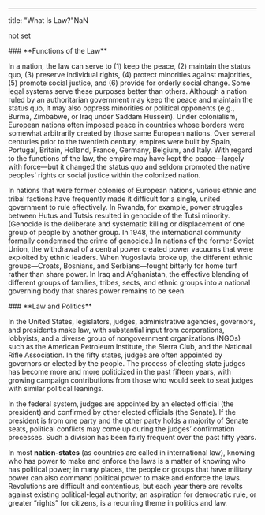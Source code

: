 ---
title: "What Is Law?"NaN<div className="content-chunk" data-subsection-id = "null">
not set
</div>
<div className="content-chunk" data-subsection-id = "Functions-of-the-Law-10t">
### **Functions of the Law**

In a nation, the law can serve to (1) keep the peace, (2) maintain the status quo, (3) preserve individual rights, (4) protect minorities against majorities, (5) promote social justice, and (6) provide for orderly social change. Some legal systems serve these purposes better than others. Although a nation ruled by an authoritarian government may keep the peace and maintain the status quo, it may also oppress minorities or political opponents (e.g., Burma, Zimbabwe, or Iraq under Saddam Hussein). Under colonialism, European nations often imposed peace in countries whose borders were somewhat arbitrarily created by those same European nations. Over several centuries prior to the twentieth century, empires were built by Spain, Portugal, Britain, Holland, France, Germany, Belgium, and Italy. With regard to the functions of the law, the empire may have kept the peace—largely with force—but it changed the status quo and seldom promoted the native peoples’ rights or social justice within the colonized nation.

In nations that were former colonies of European nations, various ethnic and tribal factions have frequently made it difficult for a single, united government to rule effectively. In Rwanda, for example, power struggles between Hutus and Tutsis resulted in genocide of the Tutsi minority. (Genocide is the deliberate and systematic killing or displacement of one group of people by another group. In 1948, the international community formally condemned the crime of genocide.) In nations of the former Soviet Union, the withdrawal of a central power created power vacuums that were exploited by ethnic leaders. When Yugoslavia broke up, the different ethnic groups—Croats, Bosnians, and Serbians—fought bitterly for home turf rather than share power. In Iraq and Afghanistan, the effective blending of different groups of families, tribes, sects, and ethnic groups into a national governing body that shares power remains to be seen.
</div>
<div className="content-chunk" data-subsection-id = "Law-and-Politics-11t">
### **Law and Politics**

In the United States, legislators, judges, administrative agencies, governors, and presidents make law, with substantial input from corporations, lobbyists, and a diverse group of nongovernment organizations (NGOs) such as the American Petroleum Institute, the Sierra Club, and the National Rifle Association. In the fifty states, judges are often appointed by governors or elected by the people. The process of electing state judges has become more and more politicized in the past fifteen years, with growing campaign contributions from those who would seek to seat judges with similar political leanings.

In the federal system, judges are appointed by an elected official (the president) and confirmed by other elected officials (the Senate). If the president is from one party and the other party holds a majority of Senate seats, political conflicts may come up during the judges’ confirmation processes. Such a division has been fairly frequent over the past fifty years.

In most **nation-states** (as countries are called in international law), knowing who has power to make and enforce the laws is a matter of knowing who has political power; in many places, the people or groups that have military power can also command political power to make and enforce the laws. Revolutions are difficult and contentious, but each year there are revolts against existing political-legal authority; an aspiration for democratic rule, or greater “rights” for citizens, is a recurring theme in politics and law.
</div>
